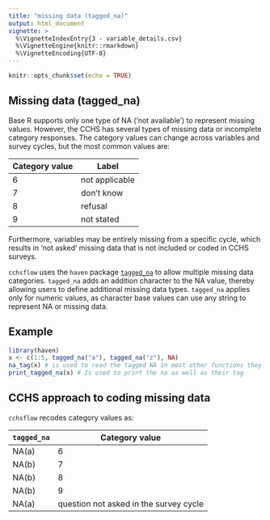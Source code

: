 ```yaml
---
title: "missing data (tagged_na)"
output: html_document
vignette: >
  %\VignetteIndexEntry{3 - variable_details.csv}     
  %\VignetteEngine{knitr::rmarkdown} 
  %\VignetteEncoding{UTF-8}
---
```


```r
knitr::opts_chunk$set(echo = TRUE)
```

## Missing data (tagged_na)

Base R supports only one type of NA ('not available') to represent missing 
values. However, the CCHS has several types of missing data or incomplete 
category responses. The category values can change across variables and survey 
cycles, but the most common values are:

| Category value | Label |
|----------------|--------------|
| 6                  | not applicable   |
| 7                  | don't know       |
| 8                  | refusal          |
| 9                  | not stated       |

Furthermore, variables may be entirely missing from a specific cycle, which 
results in 'not asked' missing data that is not included or coded in CCHS 
surveys.

`cchsflow` uses the `haven` package [`tagged_na`](https://haven.tidyverse.org/reference/tagged_na.html) 
to allow multiple missing data categories. `tagged_na` adds an addition 
character to the NA value, thereby allowing users to define additional missing 
data types. `tagged_na` applies only for numeric values, as character base 
values can use any string to represent NA or missing data. 

## Example
```r
library(haven)
x <- c(1:5, tagged_na("a"), tagged_na("z"), NA)
na_tag(x) # is used to read the tagged NA in most other functions they are still viewed as NA
print_tagged_na(x) # Is used to print the na as well as their tag
```

## CCHS approach to coding missing data
`cchsflow` recodes category values as:

| `tagged_na` | Category value | Label |
|----------------|--------------|
| NA(a) | 6                  | not applicable     |
| NA(b) | 7                  | don't know         |
| NA(b) | 8                  | refusal            |
| NA(b) | 9                  | not stated         |
| NA(a) | question not asked in the survey cycle  |
